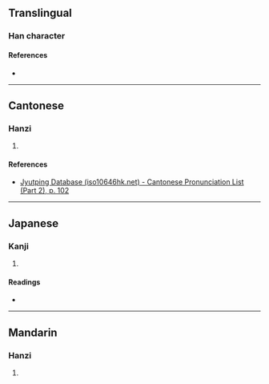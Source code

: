 {{character info/new}}
==Translingual==

===Han character===
{{Han char|rn=130|rad=肉|as=09|sn=13|four=|canj=BFQB|ids=⿰月帣}}

====References====
* {{Han ref|kx=0335.151|dkj=09025|hdz=32099.010|uh=5E50|ud=24144}}

----

==Cantonese==

===Hanzi===
{{yue-hanzi|jyut=[[tang4]]|y=tang4}}

# {{defn|lang=yue|sort=肉09}}

====References====
* [http://www.iso10646hk.net/jp/document/download.jsp Jyutping Database (iso10646hk.net) - Cantonese Pronunciation List (Part 2), p. 102]

----

==Japanese==

===Kanji===
{{ja-kanji|grade=|rs=肉09}}

# {{defn|lang=ja|sort=肉09}}

====Readings====
* {{ja-readings|on=[[とう]] (tō), [[どう]] (dō)|kun=[[においぶくろ]] (nioibukuro), [[ふくろ]] (fukuro)}}

----

==Mandarin==

===Hanzi===
{{cmn-hanzi|pin=[[téng]] ([[teng2]]), [[jǐng]] ([[jing3]])|wg=t'eng<sup>2</sup>, ching<sup>3</sup>}}

# {{defn|lang=cmn|sort=肉09}}